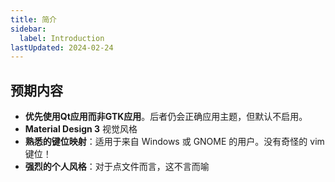 ```yaml
---
title: 简介
sidebar:
  label: Introduction
lastUpdated: 2024-02-24
---
```


## 预期内容

- **优先使用Qt应用而非GTK应用**。后者仍会正确应用主题，但默认不启用。
- **Material Design 3** 视觉风格
- **熟悉的键位映射**：适用于来自 Windows 或 GNOME 的用户。没有奇怪的 vim 键位！
- **强烈的个人风格**：对于点文件而言，这不言而喻

